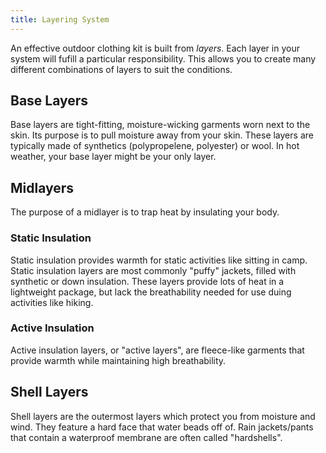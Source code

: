 ```yaml
---
title: Layering System
---
```


An effective outdoor clothing kit is built from _layers_.
Each layer in your system will fufill a particular responsibility.
This allows you to create many different combinations of layers to suit the conditions.

## Base Layers

Base layers are tight-fitting, moisture-wicking garments worn next to the skin. Its purpose is to pull moisture away from your skin.
These layers are typically made of synthetics (polypropelene, polyester) or wool. In hot weather, your base layer might be your only layer.

## Midlayers

The purpose of a midlayer is to trap heat by insulating your body.

### Static Insulation

Static insulation provides warmth for static activities like sitting in camp. Static insulation layers are most commonly "puffy" jackets, filled with synthetic or down insulation. These layers provide lots of heat in a lightweight package, but lack the breathability needed for use duing activities like hiking.

### Active Insulation

Active insulation layers, or "active layers", are fleece-like garments that provide warmth while maintaining high breathability.

## Shell Layers

Shell layers are the outermost layers which protect you from moisture and wind. They feature a hard face that water beads off of. Rain jackets/pants that contain a waterproof membrane are often called "hardshells".
